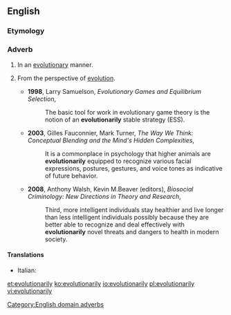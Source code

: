 ==English==

===Etymology===
{{suffix|evolutionary|ly|lang=en}}

===Adverb===
{{en-adv}}

# In an [[evolutionary]] manner.
# {{context|domain|lang=en}} From the perspective of [[evolution]].
#* '''1998''', Larry Samuelson, ''Evolutionary Games and Equilibrium Selection'',
#*: The basic tool for work in evolutionary game theory is the notion of an '''evolutionarily''' stable strategy (ESS).
#* '''2003''', Gilles Fauconnier, Mark Turner, ''The Way We Think: Conceptual Blending and the Mind's Hidden Complexities'',
#*: It is a commonplace in psychology that higher animals are '''evolutionarily''' equipped to recognize various facial expressions, postures, gestures, and voice tones as indicative of future behavior.
#* '''2008''', Anthony Walsh, Kevin M.Beaver (editors), ''Biosocial Criminology: New Directions in Theory and Research'',
#*: Third, more intelligent individuals stay healthier and live longer than less intelligent individuals possibly because they are better able to recognize and deal effectively with '''evolutionarily''' novel threats and dangers to health in modern society.

====Translations====
{{trans-top|From the perspective of evolution}}
* Italian: {{t|it|evolutivamente}}
{{trans-mid}}
{{trans-bottom}}

[[Category:English domain adverbs]]

[[et:evolutionarily]]
[[ko:evolutionarily]]
[[io:evolutionarily]]
[[pl:evolutionarily]]
[[vi:evolutionarily]]